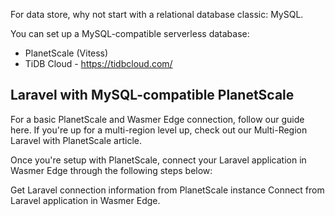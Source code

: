 For data store, why not start with a relational database classic: MySQL.

You can set up a MySQL-compatible serverless database:
* PlanetScale (Vitess)
* TiDB Cloud - https://tidbcloud.com/


## Laravel with MySQL-compatible PlanetScale

For a basic PlanetScale and Wasmer Edge connection, follow our guide here. If you're up for a multi-region level up, check out our Multi-Region Laravel with PlanetScale article.

Once you're setup with PlanetScale, connect your Laravel application in Wasmer Edge through the following steps below:

Get Laravel connection information from PlanetScale instance
Connect from Laravel application in Wasmer Edge.
